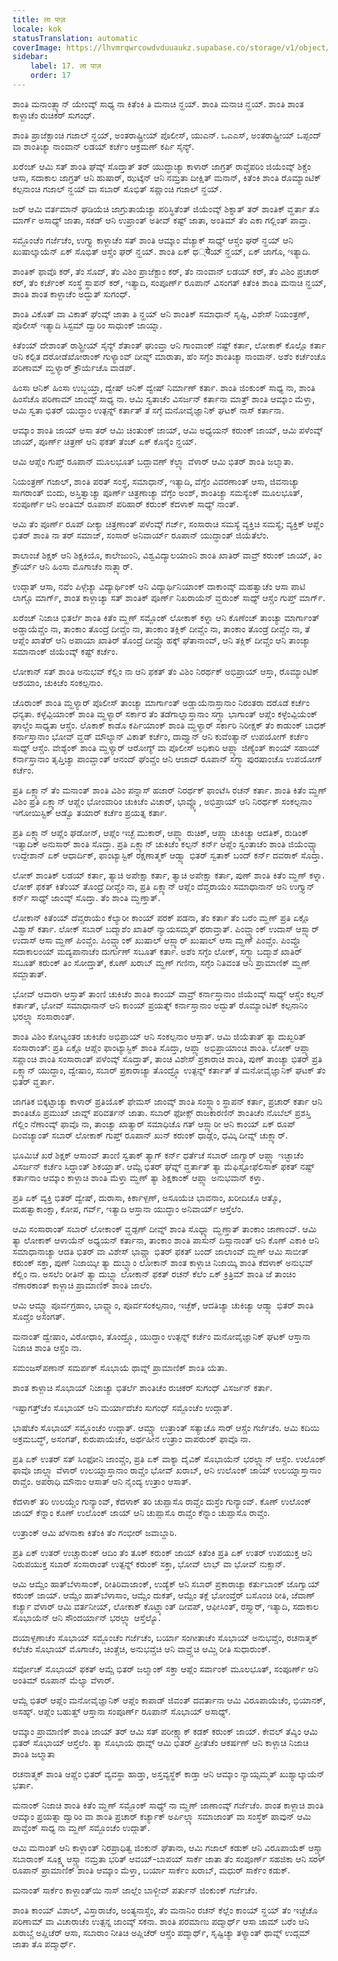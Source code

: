 ```yaml
---
title: ला पाज़
locale: kok
statusTranslation: automatic
coverImage: https://lhvmrqwrcowdvduuaukz.supabase.co/storage/v1/object/public/strapi-uploads/small_cover-educacion-fundamental.webp-2d51a7828a2b1309555be27f7e2a61a0.webp
sidebar:
    label: 17. ला पाज़
    order: 17
---
```

ಶಾಂತಿ ಮನಾಂತ್ಲ್ಯಾನ್ ಯೇಂವ್ಕ್ ಸಾಧ್ಯ ನಾ ಕಿತೆಂಕಿ ತಿ ಮನಾಚಿ ನ್ಹಯ್. ಶಾಂತಿ ಮನಾಚಿ ನ್ಹಯ್. ಶಾಂತಿ ಶಾಂತ ಕಾಳ್ಜಾಚೆಂ ರುಚಿಕರ್ ಸುಗಂಧ್.

ಶಾಂತಿ ಪ್ರಾಜೆಕ್ಟಾಂಚಿ ಗಜಾಲ್ ನ್ಹಯ್, ಅಂತರಾಷ್ಟ್ರೀಯ್ ಪೊಲೀಸ್, ಯುಎನ್. ಒಎಎಸ್, ಅಂತರಾಷ್ಟ್ರೀಯ್ ಒಪ್ಪಂದ್ ವಾ ಶಾಂತಿಚ್ಯಾ ನಾಂವಾನ್ ಲಡಯ್ ಕರ್ಚೆಂ ಆಕ್ರಮಣ್ ಕರ್ಪಿ ಸೈನ್ಯ್.

ಖರೆಂಚ್ ಆಮಿ ಸತ್ ಶಾಂತಿ ಘೆವ್ಕ್ ಸೊದ್ತಾತ್ ತರ್ ಯುದ್ಧಾಚ್ಯಾ ಕಾಳಾರ್ ಜಾಗ್ರತ್ ರಾವ್ಚೆಪರಿಂ ಜಿಯೆಂವ್ಕ್ ಶಿಕ್ಚೆಂ ಆಸಾ, ಸದಾಕಾಲ ಜಾಗ್ರತ್ ಆನಿ ಹುಷಾರ್, ಝಟ್ಕೆನ್ ಆನಿ ನಮ್ರತಾ ದೀಕ್ಷಿತ್ ಮನಾನ್, ಕಿತೆಂಕಿ ಶಾಂತಿ ರೊಮ್ಯಾಂಟಿಕ್ ಕಲ್ಪನಾಂಚಿ ಗಜಾಲ್ ನ್ಹಯ್ ವಾ ಸಬಾರ್ ಸೊಭಿತ್ ಸಪ್ಣಾಂಚಿ ಗಜಾಲ್ ನ್ಹಯ್.

ಜರ್ ಆಮಿ ವರ್ತಮಾನ್ ಘಡಿಯೆಚಿ ಜಾಗ್ರುತಾಯೆಚ್ಯಾ ಪರಿಸ್ಥಿತೆಂತ್ ಜಿಯೆಂವ್ಕ್ ಶಿಕ್ನಾತ್ ತರ್ ಶಾಂತಿಕ್ ವ್ಹರ್ತಾ ತೊ ಮಾರ್ಗ್ ಅಸಾಧ್ಯ್ ಜಾತಾ, ಸಕಡ್ ಆನಿ ಉಪ್ರಾಂತ್ ಅತೀವ್ ಕಷ್ಟ್ ಜಾತಾ, ಅಂತಿಮ್ ತೆಂ ಎಕಾ ಗಲ್ಲಿಂತ್ ಪಾವ್ತಾ.

ಸಮ್ಜೊಂಚೆಂ ಗರ್ಜೆಚೆಂ, ಉಗ್ತ್ಯಾ ಕಾಳ್ಜಾಚೆಂ ಸತ್ ಶಾಂತಿ ಆಮ್ಕಾಂ ವೆಚ್ಯಾಕ್ ಸಾಧ್ಯ್ ಆಸ್ಚೆಂ ಘರ್ ನ್ಹಯ್ ಆನಿ ಖುಷಾಲ್ಕಾಯೆನ್ ಏಕ್ ಸೊಭಿತ್ ಆಸ್ಚೆಂ ಘರ್ ನ್ಹಯ್. ಶಾಂತಿ ಏಕ್ ಧ्येಯ್ ನ್ಹಯ್, ಏಕ್ ಜಾಗೊ, ಇತ್ಯಾದಿ.

ಶಾಂತಿಕ್ ಫಾವೊ ಕರ್, ತೆಂ ಸೊದ್, ತೆಂ ವಿಶಿಂ ಪ್ರಾಜೆಕ್ಟಾಂ ಕರ್, ತೆಂ ನಾಂವಾನ್ ಲಡಯ್ ಕರ್, ತೆಂ ವಿಶಿಂ ಪ್ರಚಾರ್ ಕರ್, ತೆಂ ಕರ್ಚೆಂಕ್ ಸಂಸ್ಥೆ ಸ್ಥಾಪನ್ ಕರ್, ಇತ್ಯಾದಿ, ಸಂಪೂರ್ಣ್ ರೂಪಾನ್ ವಿಸಂಗತ್ ಕಿತೆಂಕಿ ಶಾಂತಿ ಮನಾಚಿ ನ್ಹಯ್, ಶಾಂತಿ ಶಾಂತ ಕಾಳ್ಜಾಚೆಂ ಅದ್ಭುತ್ ಸುಗಂಧ್.

ಶಾಂತಿ ವಿಕೊತ್ ವಾ ವಿಕಾತ್ ಘೆಂವ್ಕ್ ಜಾತಾ ತಿ ನ್ಹಯ್ ಆನಿ ಶಾಂತಿಕ್ ಸಮಾಧಾನ್ ಸೃಷ್ಟಿ, ವಿಶೇಸ್ ನಿಯಂತ್ರಣ್, ಪೊಲೀಸ್ ಇತ್ಯಾದಿ ಸಿಸ್ಟಮ್ ದ್ವಾರಿಂ ಸಾಧುಂಕ್ ಜಾಯ್ನಾ.

ಕಿತೆಂಯ್ ದೇಶಾಂತ್ ರಾಶ್ಟ್ರೀಯ್ ಸೈನ್ಯ್ ಶೆತಾಂತ್ ಘುಂವ್ತಾ ಆನಿ ಗಾಂವಾಂಕ್ ನಷ್ಟ್ ಕರ್ತಾ, ಲೋಕಾಕ್ ಕೊಲ್ಲೊ ಕರ್ತಾ ಆನಿ ಕಲ್ಪಿತ ದರೋಡೆಖೋರಾಂಕ್ ಗುಳ್ಯಾಂವ್ ದೀವ್ನ್ ಮಾರಾತಾ, ಹೆಂ ಸಗ್ಳೆಂ ಶಾಂತಿಚ್ಯಾ ನಾಂವಾನ್. ಅಶೆಂ ಕರ್ಚೆಂಚೊ ಪರಿಣಾಮ್ ಮ್ಹಳ್ಯಾರ್ ಕ್ರೌರ್ಯೆಚೊ ವಾಡಪ್.

ಹಿಂಸಾ ಆನಿಕ್ ಹಿಂಸಾ ಉಬ್ಜಯ್ತಾ, ದ್ವೇಷ್ ಆನಿಕ್ ದ್ವೇಷ್ ನಿರ್ಮಾಣ್ ಕರ್ತಾ. ಶಾಂತಿ ಜಿಂಕುಂಕ್ ಸಾಧ್ಯ ನಾ, ಶಾಂತಿ ಹಿಂಸೆಚೊ ಪರಿಣಾಮ್ ಜಾಂವ್ಕ್ ಸಾಧ್ಯ ನಾ. ಆಮಿ ಸ್ವತಾಚೆಂ ವಿಸರ್ಜನ್ ಕರ್ತಾನಾ ಮಾತ್ರ್ ಶಾಂತಿ ಆಮ್ಕಾಂ ಮೆಳ್ತಾ, ಆಮಿ ಸ್ವತಾ ಭಿತರ್ ಯುದ್ಧಾಂ ಉತ್ಪನ್ನ್ ಕರ್ತಾತ್ ತೆ ಸಗ್ಳೆ ಮನೋವೈಜ್ಞಾನಿಕ್ ಘಟಕ್ ನಾಸ್ ಕರ್ತಾನಾ.

ಆಮ್ಕಾಂ ಶಾಂತಿ ಜಾಯ್ ಆಸಾ ತರ್ ಆಮಿ ಚಿಂತುಂಕ್ ಜಾಯ್, ಆಮಿ ಅಧ್ಯಯನ್ ಕರುಂಕ್ ಜಾಯ್, ಆಮಿ ಪಳೆಂವ್ಕ್ ಜಾಯ್, ಪೂರ್ಣ್ ಚಿತ್ರಣ್ ಆನಿ ಫಕತ್ ತೆಂಚ್ ಏಕ್ ಕೊನ್ಶೆಂ ನ್ಹಯ್.

ಆಮಿ ಆಪ್ಲೆಂ ಗುಪ್ತ್ ರೂಪಾನ್ ಮೂಲಭೂತ್ ಬದ್ಲಾವಣ್ ಕೆಲ್ಲ್ಯಾ ವೆಳಾರ್ ಆಮಿ ಭಿತರ್ ಶಾಂತಿ ಜಲ್ಮಾತಾ.

ನಿಯಂತ್ರಣ್ ಗಜಾಲ್, ಶಾಂತಿ ಪರತ್ ಸಂಸ್ಥೆ, ಸಮಾಧಾನ್, ಇತ್ಯಾದಿ, ವೆಗ್ಳೆಂ ವಿವರಣಾಂತ್ ಆಸಾ, ಜಿವನಾಚ್ಯಾ ಸಾಗರಾಂತ್ ಬಿಂದು, ಅಸ್ತಿತ್ವಾಚ್ಯಾ ಪೂರ್ಣ್ ಚಿತ್ರಣಾಚ್ಯಾ ವೆಗ್ಳೆಂ ಅಂಶ್, ಶಾಂತಿಚ್ಯಾ ಸಮಸ್ಯೆಂಕ್ ಮೂಲಭೂತ್, ಸಂಪೂರ್ಣ್ ಆನಿ ಅಂತಿಮ್ ರೂಪಾನ್ ಪರಿಹಾರ್ ಕರುಂಕ್ ಕೆದಳಾಕ್ ಸಾಧ್ಯ್ ನಾಂತ್.

ಆಮಿ ತೆಂ ಪೂರ್ಣ್ ರೂಪ್ ದೀಕ್ಯಾ ಚಿತ್ರಣಾಂತ್ ಪಳೆಂವ್ಕ್ ಗರ್ಜ್, ಸಂಸಾರಾಚಿ ಸಮಸ್ಯೆ ವ್ಯಕ್ತಿಚಿ ಸಮಸ್ಯೆ; ವ್ಯಕ್ತಿಕ್ ಆಪ್ಣೆಂ ಭಿತರ್ ಶಾಂತಿ ನಾ ತರ್ ಸಮಾಜ್, ಸಂಸಾರ್ ಅನಿವಾರ್ಯ್ ರೂಪಾನ್ ಯುದ್ಧಾಂತ್ ಜಿಯೆತೆಲೆಂ.

ಶಾಲಾಂಚೆ ಶಿಕ್ಷಕ್ ಆನಿ ಶಿಕ್ಷಕಿಯೊ, ಕಾಲೇಜುಂನಿ, ವಿಶ್ವವಿದ್ಯಾಲಯಾಂನಿ ಶಾಂತಿ ಖಾತಿರ್ ವಾವ್ರ್ ಕರುಂಕ್ ಜಾಯ್, ತಿಂ ಕ್ರೌರ್ಯ್ ಆನಿ ಹಿಂಸಾ ಮೊಗಾಚೆಂ ನಾತ್ಲ್ಯಾರ್.

ಉದ್ಗಾತ್ ಆಸಾ, ನವೆಂ ಪಿಳ್ಗೆಚ್ಯಾ ವಿದ್ಯಾರ್ಥಿಂಕ್ ಆನಿ ವಿದ್ಯಾರ್ಥಿನಿಯಾಂಕ್ ದಾಕಾಂವ್ಕ್ ಮಹತ್ವಾಚೆಂ ಆಸಾ ಪಾಟಿ ಲಾಗ್ಚೊ ಮಾರ್ಗ್, ಶಾಂತ ಕಾಳ್ಜಾಚ್ಯಾ ಸತ್ ಶಾಂತಿಕ್ ಪೂರ್ಣ್ ನಿಖರಾಯೆನ್ ವ್ಹರುಂಕ್ ಸಾಧ್ಯ್ ಆಸ್ಚೆಂ ಗುಪ್ತ್ ಮಾರ್ಗ್.

ಖರೆಂಚ್ ನಿಜಾಚಿ ಭಿತರ್ಲೆ ಶಾಂತಿ ಕಿತೆಂ ಮ್ಹಣ್ ಸಮ್ಜೊಂಕ್ ಲೋಕಾಕ್ ಕಳ್ನಾ ಆನಿ ಕೊಣೆಂಚ್ ತಾಂಚ್ಯಾ ಮಾರ್ಗಾಂತ್ ಅಡ್ಡಾಯೆವ್ಚೆಂ ನಾ, ತಾಂಕಾಂ ತೊಂದ್ರೆ ದೀವ್ಚೆಂ ನಾ, ತಾಂಕಾಂ ತಕ್ಲಿಕ್ ದೀವ್ಚೆಂ ನಾ, ತಾಂಕಾಂ ತೊಂಡ್ರೆ ದೀವ್ಚೆಂ ನಾ, ತೆ ಆಪ್ಲೆಂ ಖಾತೆರ್ ಆನಿ ಅಪಾಯಾ ಖಾತಿರ್ ತೊಂದ್ರೆ ದೀವ್ಚೊ ಹಕ್ಕ್ ಘೆತಾನಾಂವ್, ಆನಿ ತಕ್ಲಿಕ್ ದೀವ್ಚೆಂ ಆನಿ ತಾಂಚ್ಯಾ ಸಮಾನಾಂಕ್ ಜಿಯೆಂವ್ಕ್ ಕಷ್ಟ್ ಕರ್ಚೆಂ.

ಲೋಕಾನ್ ಸತ್ ಶಾಂತಿ ಅನುಭವ್ ಕೆಲ್ಲಿಂ ನಾ ಆನಿ ಫಕತ್ ತೆಂ ವಿಶಿಂ ನಿರರ್ಥಕ್ ಅಭಿಪ್ರಾಯ್ ಆಸ್ತಾ, ರೊಮ್ಯಾಂಟಿಕ್ ಆಶಯಾಂ, ಚುಕಿಚೆಂ ಸಂಕಲ್ಪನಾಂ.

ಚೊರಾಂಕ್ ಶಾಂತಿ ಮ್ಹಳ್ಯಾರ್ ಪೊಲೀಸ್ ತಾಂಚ್ಯಾ ಮಾರ್ಗಾಂತ್ ಅಡ್ಡಾಯೆನಾಸ್ತಾನಾಂ ನಿರಂತರಾ ದರೊಡೆ ಕರ್ಚೆಂ ಧನ್ಯತಾ. ಕಳ್ಳೆವ್ಪಿಯಾಂಕ್ ಶಾಂತಿ ಮ್ಹಳ್ಯಾರ್ ಸರ್ಕಾರ ತೆಂ ತಡೆಗಾಲ್ನಾಸ್ತಾನಾಂ ಸಗ್ಳ್ಯಾ ಭಾಗಾಂತ್ ಆಪ್ಲೆಂ ಕಳ್ಳೆಂವ್ಪಿಯೆಂಕ್ ಘಾಲ್ಚೆಂ ಸಾಧ್ಯತಾ ಆಸ್ಚೆಂ. ಲೊಕಾಕ್ ಕಾಡೊ ಕರ್ಪಿಯಾಂಕ್ ಶಾಂತಿ ಮ್ಹಳ್ಯಾರ್ ಸರ್ಕಾರಿ ನಿರೀಕ್ಷಕ್ ತೆಂ ಕಾಡುಂಕ್ ಬಾಧಕ್ ಕರ್ನಾಸ್ತಾನಾಂ ಭೋವ್ ವ್ಹಡ್ ಮೌಲ್ಯಾನ್ ವಿಕಾತ್ ಕರ್ಚೆಂ, ದಾವ್ತ್ಯಾನ್ ಆನಿ ಕುವೆಂತ್ಯಾನ್ ಉಪಯೋಗ್ ಕರ್ಚೆಂ ಸಾಧ್ಯ್ ಆಸ್ಚೆಂ. ವೇಶ್ಯೆಂಕ್ ಶಾಂತಿ ಮ್ಹಳ್ಯಾರ್ ಆರೋಗ್ಯ್ ವಾ ಪೊಲೀಸ್ ಅಧಿಕಾರಿ ಆಪ್ಲ್ಯಾ ಜಿಣ್ಯೆಂತ್ ಕಾಂಯ್ ಸಹಾಯ್ ಕರ್ನಾಸ್ತಾನಾಂ ತೃಪ್ತಿಚ್ಯಾ ಪಾಂವ್ಡಾಂತ್ ಆನಂದ್ ಘೆಂವ್ಚೆಂ ಆನಿ ಆಜಾದ್ ರೂಪಾನ್ ಸಗ್ಳ್ಯಾ ಪುರಷಾಂಚೊ ಉಪಯೋಗ್ ಕರ್ಚೆಂ.

ಪ್ರತಿ ಏಕ್ಲ್ಯಾನ್ ತೆಂ ಮನಾಂತ್ ಶಾಂತಿ ವಿಶಿಂ ಪನ್ನಾಸ್ ಹಜಾರ್ ನಿರರ್ಥಕ್ ಫಾಂಟೆಸಿ ರಚನ್ ಕರ್ತಾ. ಶಾಂತಿ ಕಿತೆಂ ಮ್ಹಣ್ ವಿಶಿಂ ಪ್ರತಿ ಏಕ್ಲ್ಯಾನ್ ಆಪ್ಣೆಂ ಭೋಂವಾರಿಂ ಚುಕಿಚೆಂ ವಿಚಾರ್, ಭಾವ್ಣ್ಯೊ, ಅಭಿಪ್ರಾಯ್ ಆನಿ ನಿರರ್ಥಕ್ ಸಂಕಲ್ಪನಾಂ ಇಗೋಯಿಸ್ಟಿಕ್ ಆಡ್ವೊ ತಯಾರ್ ಕರ್ಚೆಂ ಪ್ರಯತ್ನ ಕರ್ತಾ.

ಪ್ರತಿ ಏಕ್ಲ್ಯಾನ್ ಆಪ್ಣೆಂ ಘಡೋನ್, ಆಪ್ಲೆಂ ಇಚ್ಛೆ ಮುಕಾರ್, ಆಪ್ಲ್ಯಾ ರುಚಿಕ್, ಆಪ್ಲ್ಯಾ ಚುಕಿಚ್ಯಾ ಆದತಿಕ್, ರುಡಿಂಕ್ ಇತ್ಯಾದಿಕ್ ಅನುಸಾರ್ ಶಾಂತಿ ಸೊದ್ತಾ. ಪ್ರತಿ ಏಕ್ಲ್ಯಾನ್ ಚುಕಿಚೆಂ ಕಲ್ಪನ್ ಕರ್ನ್ ಆಪ್ಲೆಂ ಸ್ವಂತಾಚೆಂ ಶಾಂತಿ ಜಿಯೆಂವ್ಚ್ಯಾ ಉದ್ದೇಶಾನ್ ಏಕ್ ಆಧಾರ್ದಿಕ್, ಫಾಂಟ್ಯಾಸ್ಟಿಕ್ ರಕ್ಷಣಾತ್ಮಕ್ ಆಡ್ವ್ಯಾ ಭಿತರ್ ಸ್ವತಾಕ್ ಬಂದ್ ಕರ್ನ್ ದವರಾಕ್ ಸೊದ್ತಾ.

ಲೋಕ್ ಶಾಂತಿಕ್ ಲಡಯ್ ಕರ್ತಾ, ತ್ಯಾಚಿ ಅಪೇಕ್ಷಾ ಕರ್ತಾ, ತ್ಯಾಚಿ ಅಪೇಕ್ಷಾ ಕರ್ತಾ, ಪುಣ್ ಶಾಂತಿ ಕಿತೆಂ ಮ್ಹಣ್ ಕಳ್ನಾ. ಲೋಕ್ ಫಕತ್ ಕಿತೆಂಯ್ ತೊಂದ್ರೆ ದೀವ್ಚೆಂ ನಾ, ಪ್ರತಿ ಏಕ್ಲ್ಯಾನ್ ಆಪ್ಲೆಂ ದೆವ್ಚರಾಯೆಂ ಸಮಾಧಾನಾನ್ ಆನಿ ಉಗ್ತ್ಯಾನ್ ಕರ್ನ್ ಸಾಧ್ಯ್ ಜಾಂವ್ಕ್ ಸೊದ್ತಾ. ತೆಂ ಶಾಂತಿ ಮ್ಹಣ್ತಾತ್.

ಲೋಕಾನ್ ಕಿತೆಂಯ್ ದೆವ್ಚರಾಯೆಂ ಕೆಲ್ಯಾರೀ ಕಾಂಯ್ ಪರಕ್ ಪಡನಾ, ತೆಂ ಕರ್ತಾ ತೆಂ ಬರೆಂ ಮ್ಹಣ್ ಪ್ರತಿ ಏಕ್ಲೊ ವಿಶ್ವಾಸ್ ಕರ್ತಾ. ಲೋಕ್ ಸಬಾರ್ ಬದ್ಮಾಶೆಂ ಖಾತಿರ್ ನ್ಯಾಯಸಮ್ಮತ್ ಥರಾವ್ತಾತ್. ಪಿಂವ್ಡ್ಯಾಂಕ್ ಉದಾಸ್ ಆಸ್ಲ್ಯಾರ್ ಉದಾಸ್ ಆಸಾ ಮ್ಹಣ್ ಪಿಂವ್ಚೆಂ. ಪಿಂವ್ಡ್ಯಾಂಕ್ ಖುಷಾಲ್ ಆಸ್ಲ್ಯಾರ್ ಖುಷಾಲ್ ಆಸಾ ಮ್ಹಣ್ ಪಿಂವ್ಚೆಂ. ಪಿಂವ್ಡೊ ಸದಾಕಾಲಂಯ್ ಮದ್ಯಪಾನಾಚೆಂ ದುರ್ಗುಣ್ ಸಬೂತ್ ಕರ್ತಾ. ಅಶೆಂ ಸಗ್ಳೆಂ ಲೋಕ್, ಸಗ್ಳ್ಯಾ ಬದ್ಮಾಶೆ ಖಾತಿರ್ ಸಬೂತ್ ಕರುಂಕ್ ತಿಂ ಸೋದ್ತಾತ್, ಕೊಣ್ ಖರಾಬ್ ಮ್ಹಣ್ ಗಣಿನಾ, ಸಗ್ಳೆಂ ನಿತಿವಂತ ಆನಿ ಪ್ರಾಮಾಣಿಕ್ ಮ್ಹಣ್ ಸಮ್ಜಾತಾತ್.

ಭೋವ್ ಆವಾರಗಿ ಆಸ್ತಾತ್ ತಾಂಣಿ ಚುಕಿಚೆಂ ಶಾಂತಿ ಕಾಂಯ್ ವಾವ್ರ್ ಕರ್ನಾಸ್ತಾನಾಂ ಜಿಯೆಂವ್ಕ್ ಸಾಧ್ಯ್ ಆಸ್ಚೆಂ ಕಲ್ಪನ್ ಕರ್ತಾತ್, ಭೋವ್ ಸಮಾಧಾನಾನ್ ಆನಿ ಕಾಂಯ್ ಪ್ರಯತ್ನ್ ಕರ್ನಾಸ್ತಾನಾಂ ಅದ್ಭುತ್ ರೊಮ್ಯಾಂಟಿಕ್ ಕಲ್ಪನಾನಿಂ ಭರಲ್ಲ್ಯಾ ಸಂಸಾರಾಂತ್.

ಶಾಂತಿ ವಿಶಿಂ ಕೋಟ್ಯಂತರ ಚುಕಿಚೆಂ ಅಭಿಪ್ರಾಯ್ ಆನಿ ಸಂಕಲ್ಪನಾಂ ಆಸ್ತಾತ್. ಆಮಿ ಜಿಯೆತಾತ್ ತ್ಯಾ ದುಖ್ಭರಿತ್ ಸಂಸಾರಾಂತ್: ಪ್ರತಿ ಏಕ್ಲೊ ಆಪ್ಲೆಂ ಫಾಂಟ್ಯಾಸ್ಟಿಕ್ ಶಾಂತಿ ಸೊದ್ತಾ, ಆಪ್ಲ್ಯಾ ಅಭಿಪ್ರಾಯಾಂಚಿ ಶಾಂತಿ. ಲೋಕ್ ಆಪ್ಲ್ಯಾ ಸಪ್ಣಾಂಚಿ ಶಾಂತಿ ಸಂಸಾರಾಂತ್ ಪಳೆಂವ್ಕ್ ಸೊದ್ತಾತ್, ತಾಂಚಿ ವಿಶೇಸ್ ಪ್ರಕಾರಾಚಿ ಶಾಂತಿ, ಪುಣ್ ತಾಂಚ್ಯಾ ಭಿತರ್ ಪ್ರತಿ ಏಕ್ಲ್ಯಾನ್ ಯುದ್ಧಾಂ, ದ್ವೇಷಾಂ, ಸಬಾರ್ ಪ್ರಕಾರಾಚ್ಯಾ ತೊಂದ್ರ್ಯೊ ಉತ್ಪನ್ನ್ ಕರ್ತಾತ್ ತೆ ಮನೋವೈಜ್ಞಾನಿಕ್ ಘಟಕ್ ತೆಂ ಭಿತರ್ ವ್ಹರ್ತಾ.

ಜಾಗತಿಕ ಬಿಕ್ಕಟ್ಟಾಚ್ಯಾ ಕಾಳಾರ್ ಪ್ರತಿಯೊಕ್ ಫೇಮಸ್ ಜಾಂವ್ಕ್ ಶಾಂತಿ ಸಂಸ್ಥ್ಯಾಂ ಸ್ಥಾಪನ್ ಕರ್ತಾ, ಪ್ರಚಾರ್ ಕರ್ತಾ ಆನಿ ಶಾಂತಿಚೊ ಪ್ರಮುಖ್ ಜಾವ್ನ್ ಪರಿವರ್ತನ್ ಜಾತಾ. ಸಬಾರ್ ಫೋಕ್ಸ್ ರಾಜಕಾರಣಿನ್ ಶಾಂತಿಚೆಂ ನೊಬೆಲ್ ಪ್ರಶಸ್ತಿ ಗೆಲ್ಲಿಂ ನೆಣಾಂವ್ಕ್ ಫಾವೊ ನಾ, ತಾಂಚ್ಯಾ ಖಾತ್ಯಾರ್ ಸಮಾಧಿಚೊ ಗತ್ ಆಸ್ಲ್ಯಾರೀ ಆನಿ ಕಾಂಯ್ ಏಕ್ ರೂಪ್ ದಿಂವಚ್ಯಾಂತ್ ಸಬಾರ್ ಲೋಕಾಕ್ ಗುಪ್ತ್ ರೂಪಾನ್ ಖುನ್ ಕರುಂಕ್ ಧಾಡ್ಲೆಂ, ಧಮ್ಕಿ ದೀವ್ನ್ ಚುಕ್ಲ್ಯಾರ್.

ಭೂಮಿಚೆ ಖರೆ ಶಿಕ್ಷಕ್ ಆಸಾಂವ್ ತಾಂಣಿ ಸ್ವತಾಕ್ ತ್ಯಾಗ್ ಕರ್ನ್ ಧರ್ತೆಚೆ ಸಬಾರ್ ಜಾಗ್ಯಾರ್ ಆಪ್ಲ್ಯಾ ಇಚ್ಛಾಚೆಂ ವಿಸರ್ಜನ್ ಕರ್ಚೆಂ ಸಿದ್ಧಾಂತ್ ಶಿಕಯ್ತಾತ್. ಆಮ್ಚೆ ಭಿತರ್ ಘೆವ್ನ್ ವ್ಹರ್ತಾತ್ ತ್ಯಾ ಮೆಫಿಸ್ಟೋಫೆಲಿಸಾಕ್ ಫಕತ್ ನಷ್ಟ್ ಕರ್ತಾನಾಂ ಆಮ್ಕಾಂ ಕಾಳ್ಜಾಚಿ ಶಾಂತಿ ಮೆಳ್ತಾ ಮ್ಹಣ್ ತ್ಯಾ ಶಿಕ್ಷಕಾಂಕ್ ಆಪ್ಲ್ಯಾ ಅನುಭವಾನ್ ಕಳ್ತಾ.

ಪ್ರತಿ ಏಕ್ ವ್ಯಕ್ತಿ ಭಿತರ್ ದ್ವೇಷ್, ದುರಾಸಾ, ಕಿರ್ಕಾಳ್ಪಣ್, ಅಸೂಯೆಚಿ ಭಾವನಾಂ, ಖರೀದಿಚೊ ಆತ್ಮೊ, ಮಹತ್ವಾಕಾಂಕ್ಷಾ, ಕೋಪ, ಗರ್ವ್, ಇತ್ಯಾದಿ ಆಸ್ತಾನಾ ಯುದ್ಧಾಂ ಅನಿವಾರ್ಯ್ ಆಸ್ತೆಲೆಂ.

ಆಮಿ ಸಂಸಾರಾಂತ್ ಸಬಾರ್ ಲೋಕಾಂಕ್ ವ್ಹಡ್ಪಣ್ ದೀವ್ನ್ ಶಾಂತಿ ಸೊಧ್ಲ್ಯಾ ಮ್ಹಣ್ತಾತ್ ತಾಂಕಾಂ ಜಾಣಾಂವ್. ಆಮಿ ತ್ಯಾ ಲೋಕಾಕ್ ಆಳಾಯೆನ್ ಅಧ್ಯಯನ್ ಕರ್ತಾನಾ, ತಾಂಕಾಂ ಶಾಂತಿ ಪಾಸುನ್ ದಿಸ್ಸಾನಾಂತ್ ಆನಿ ಕೊಣ್ ಎಕಾಕಿ ಆನಿ ಸಮಾಧಾನಾಚ್ಯಾ ಆದತಿ ಭಿತರ್ ವಾ ವಿಶೇಸ್ ಭಾವ್ಣ್ಯಾ ಭಿತರ್ ಫಕತ್ ಬಂದ್ ಜಾಲಾಂವ್ ಮ್ಹಣ್ ಆಮಿ ಸಾಬೀತ್ ಕರುಂಕ್ ಸಕ್ತಾ, ಪುಣ್ ನಿಜಾಯ್ಕೀ ತ್ಯಾ ದುಬ್ಳ್ಯಾಂ ಲೋಕಾನ್ ಶಾಂತ ಕಾಳ್ಜಾಚಿ ನಿಜಾಯ್ಕಿ ಶಾಂತಿ ಕೆದಳಾಕ್ ಅನುಭವ್ ಕೆಲ್ಲಿಂ ನಾ. ಅಸಲೆಂ ರೀತಿನ್ ತ್ಯಾ ದುಬ್ಳ್ಯಾ ಲೋಕಾನ್ ಫಕತ್ ರಚನ್ ಕೆಲೆಂ ಏಕ್ ಕ್ರಿತ್ರಿಮ್ ಶಾಂತಿ ಜೆ ತಾಂಚಿಂ ನೆಣಾರಕಾಂತ್ ಕಾಳ್ಜಾಚಿ ಪ್ರಾಮಾಣಿಕ್ ಶಾಂತಿ ಜಾಲೆಂ.

ಆಮಿ ಆಮ್ಚ್ಯಾ ಪೂರ್ವಗ್ರಹಾಂ, ಭಾವ್ಣ್ಯಾಂ, ಪೂರ್ವಸಂಕಲ್ಪನಾಂ, ಇಚ್ಛೆಕ್, ಆದತಿಚ್ಯಾ ಚುಕಿಚ್ಯಾ ಆಡ್ವ್ಯಾ ಭಿತರ್ ಶಾಂತಿ ಸೊದ್ಚೆಂ ಅಸಂಗತ್.

ಮನಾಂತ್ ದ್ವೇಷಾಂ, ವಿರೋಧಾಂ, ತೊಂದ್ರ್ಯೊ, ಯುದ್ಧಾಂ ಉತ್ಪನ್ನ್ ಕರ್ಚೆಂ ಮನೋವೈಜ್ಞಾನಿಕ್ ಘಟಕ್ ಆಸ್ತಾನಾ ನಿಜಾಚಿ ಶಾಂತಿ ಆಸ್ಚೆಂ ನಾ.

ಸಮಂಜಸ್‌ಪಣಾನ್ ಸಮರ್ಪಕ್ ಸೊಭಾಯೆ ಥಾವ್ನ್ ಪ್ರಾಮಾಣಿಕ್ ಶಾಂತಿ ಯೆತಾ.

ಶಾಂತ ಕಾಳ್ಜಾಚಿ ಸೊಭಾಯ್ ನಿಜಾಚ್ಯಾ ಭಿತರ್ಲೆ ಶಾಂತಿಚೆಂ ರುಚಿಕರ್ ಸುಗಂಧ್ ವಿಸರ್ಜನ್ ಕರ್ತಾ.

ಇಷ್ಟಾಗತ್ತ್‌ಚೆಂ ಸೊಭಾಯ್ ಆನಿ ಮರ್ಯಾದೆಚೆಂ ಸುಗಂಧ್ ಸಮ್ಜೊಂಚೆಂ ಉದ್ಗಾತ್.

ಭಾಷೆಚೆಂ ಸೊಭಾಯ್ ಸಮ್ಜೊಂಚೆಂ ಉದ್ಗಾತ್. ಆಮ್ಚ್ಯಾ ಉತ್ರಾಂತ್ ಸತ್ಯಾಚೊ ಸಾರ್ ಆಸ್ಚೆಂ ಗರ್ಜೆಚೆಂ. ಆಮಿ ಕದಿಯಿ ಅಕ್ರಮಬದ್ಧ್, ಅಸಂಗತ್, ಕುರುಪಾಯೆಚೆಂ, ಅರ್ಥಹೀನ ಉತ್ರಾಂ ವಾಪರುಂಕ್ ಫಾವೊ ನಾ.

ಪ್ರತಿ ಏಕ್ ಉತರ್ ಸತ್ ಸಿಂಫೋನಿ ಜಾಂವ್ಚೆಂ, ಪ್ರತಿ ಏಕ್ ವಾಕ್ಯಾ ದೈವಿಕ್ ಸೊಭಾಯೆನ್ ಭರಲ್ಲ್ಯಾನ್ ಆಸ್ಚೆಂ. ಉಲೊಂಕ್ ಫಾವೊ ಜಾಲ್ಲ್ಯಾ ವೆಳಾರ್ ಉಲಯ್ನಾಸ್ತಾನಾಂ ರಾವ್ಚೆಂ ಭೋವ್ ಖರಾಬ್, ಆನಿ ಉಲೊಂಕ್ ಜಾಯ್ ಉಲಯ್ನಾಸ್ತಾನಾಂ ರಾವ್ಚೆಂ. ಅಪರಾಧಿ ಮೌನಾಂ ಆಸಾತ್ ಆನಿ ನೈಂದ್ಯ ಉತ್ರಾಂ ಆಸಾತ್.

ಕೆದಳಾಕ್ ತರಿ ಉಲಯ್ಚೆಂ ಗುನ್ಯಾಂವ್, ಕೆದಳಾಕ್ ತರಿ ಚುಪ್ಪಾಸೊ ರಾವ್ಚೆಂ ದುಸ್ರೆಂ ಗುನ್ಯಾಂವ್. ಕೊಣ್ ಉಲೊಂಕ್ ಜಾಯ್ ಕೆನ್ನಾಂ ಕೊಣ್ ಉಲೊಂಕ್ ಜಾಯ್ ಆನಿ ಚುಪ್ಪಾಸೊ ರಾವ್ಚೆಂ ಕೆನ್ನಾಂ ಚುಪ್ಪಾಸೊ ರಾವ್ಚೆಂ.

ಉತ್ರಾಂಕ್ ಆಮಿ ಖೆಳನಾಕಾ ಕಿತೆಂಕಿ ತೆಂ ಗಂಭೀರ್ ಜವಾಬ್ದಾರಿ.

ಪ್ರತಿ ಏಕ್ ಉತರ್ ಉಚ್ಚಾರುಂಕ್ ಆದಿಂ ತೆಂ ತೂಕ್ ಕರುಂಕ್ ಜಾಯ್ ಕಿತೆಂಕಿ ಪ್ರತಿ ಏಕ್ ಉತರ್ ಉಪಯುಕ್ತ ಆನಿ ನಿರುಪಯುಕ್ತ ಸಬಾರ್ ಸಂಸಾರಾಂತ್ ಉತ್ಪನ್ನ್ ಕರುಂಕ್ ಸಕ್ತಾ, ಭೋವ್ ಲಾಭ್ ವಾ ಭೋವ್ ನುಕ್ಸಾನ್.

ಆಮಿ ಆಮ್ಚೆಂ ಹಾತ್‌ಬೆಳಾಸಾಂಕ್, ರೀತಿರಿವಾಜಾಂಕ್, ಉಡ್ಯೆಕ್ ಆನಿ ಸಬಾರ್ ಪ್ರಕಾರಾಚ್ಯಾ ಕರ್ತುಬಾಂಕ್ ಜೊಗ್ವಾಯ್ ಕರುಂಕ್ ಜಾಯ್. ಆಮ್ಚೆಂ ಹಾತ್‌ಬೆಳಾಸಾಂ, ಆಮ್ಚೆಂ ದುಕತ್, ಆಮ್ಚೆಂ ತಕ್ಲೆ ಭೋಂವ್ತೆರ್ ಬಸೊಂಚಿ ರೀತಿ, ಜೆವಾಣ್ ಕರ್ಚ್ಯಾ ವೆಳಾರ್ ಆಮಿ ವರ್ತನೀಯ್, ಲೋಕಾಕ್ ಕೊಟ್ಡ್ಯಾಂತ್ ದೀವಪ್, ಆಫೀಸಿಂತ್, ರಸ್ತ್ಯಾರ್, ಇತ್ಯಾದಿ, ಸದಾಕಾಲ ಸೊಭಾಯೆನ್ ಆನಿ ಸೌಂದರ್ಯಾನ್ ಭರಲ್ಲ್ಯಾ ಆಸ್ತೆಲ್ಯೊ.

ದಯಾಳ್ಪಣಾಚೆಂ ಸೊಭಾಯ್ ಸಮ್ಜೊಂಚೆಂ ಗರ್ಜೆಚೆಂ, ಬರ್ಯಾ ಸಂಗೀತಾಚೆಂ ಸೊಭಾಯ್ ಅನುಭವ್ಚೆಂ, ರಚನಾತ್ಮಕ್ ಕಲೆಚೆಂ ಸೊಭಾಯ್ ಮೊಗಾಚೆಂ, ಚಿಂತ್ಚೆಚಿ, ಅನುಭವ್ಚೆಚಿ ಆನಿ ವಾವ್ರ್ಚೆಚಿ ಆಮ್ಚಿ ರೀತಿ ಸುಧಾರುಂಕ್.

ಸರ್ವೋಚ್ ಸೊಭಾಯ್ ಫಕತ್ ಆಮ್ಚೆ ಭಿತರ್ ಜಲ್ಮಾಂಕ್ ಸಕ್ತಾ ಆಪ್ಲೆಂ ಸರ್ವಾಂಕ್ ಮೂಲಭೂತ್, ಸಂಪೂರ್ಣ್ ಆನಿ ಅಂತಿಮ್ ರೂಪಾನ್ ಮೆಲ್ಯಾ ವೆಳಾರ್.

ಆಮ್ಚೆ ಭಿತರ್ ಆಪ್ಲೆಂ ಮನೋವೈಜ್ಞಾನಿಕ್ ಆಪ್ಲೆಂ ಕಾಪಾಡ್ ಜಿವಂತ್ ದವರ್ತಾನಾ ಆಮಿ ವಿರೂಪಾಯೆಚೆಂ, ಭಿಯಾನಕ್, ಅಸಹ್ಯ್. ಆಪ್ಲೆಂ ಬಹುತ್ವ್ ಆಸ್ತಾನಾ ಸಂಪೂರ್ಣ್ ರೂಪಾನ್ ಸೊಭಾಯ್ ಅಸಾಧ್ಯ್.

ಆಮ್ಕಾಂ ಪ್ರಾಮಾಣಿಕ್ ಶಾಂತಿ ಜಾಯ್ ತರ್ ಆಮಿ ಸತ್ ಪರೀಕ್ಷ್ಯಾಕ್ ಕಡಕ್ ಕರುಂಕ್ ಜಾಯ್. ಕೇವಲ್ ತೆವ್ಶಿಂ ಆಮಿ ಭಿತರ್ ಸೊಭಾಯ್ ಆಸ್ತೆಲೆಂ. ತ್ಯಾ ಸೊಭಾಯೆ ಥಾವ್ನ್ ಆಮಿ ಭಿತರ್ ಪ್ರೀತೆಚೆಂ ಆಕರ್ಷಣ್ ಆನಿ ಕಾಳ್ಜಾಚಿ ನಿಜಾಚಿ ಶಾಂತಿ ಜಲ್ಮಾತಾ

ರಚನಾತ್ಮಕ್ ಶಾಂತಿ ಆಪ್ಣೆಂ ಭಿತರ್ ವ್ಯವಸ್ಥಾ ಹಾಡ್ತಾ, ಅಸ್ತವ್ಯಸ್ಥೆಕ್ ಕಾಡ್ತಾ ಆನಿ ಆಮ್ಕಾಂ ನ್ಯಾಯ್ಸಮ್ಮತ್ ಖುಶ್ಯಾಲ್ಕಾಯೆನ್ ಭರ್ತಾ.

ಮನಾಂಕ್ ನಿಜಾಚಿ ಶಾಂತಿ ಕಿತೆಂ ಮ್ಹಣ್ ಸಮ್ಜೊಂಕ್ ಸಾಧ್ಯ್ ನಾ ಮ್ಹಣ್ ಜಾಣಾಂವ್ಕ್ ಗರ್ಜೆಚೆಂ. ಶಾಂತ ಕಾಳ್ಜಾಚಿ ಶಾಂತಿ ಆಮ್ಕಾಂ ಪ್ರಯತ್ನಾ ದ್ವಾರಿಂ ವಾ ಶಾಂತಿ ಪ್ರಚಾರ್ ಕರ್ಚ್ಯಾಕ್ ಅರ್ಪಿಲ್ಲ್ಯಾ ಸಮಾಜಾಂತ್ ವಾ ಸಂಸ್ಥೆಕ್ ಪಾವುನ್ ಆಮಿ ಪಾವ್ಚೆಂಕ್ ಸಾಧ್ಯ ನಾ ಮ್ಹಣ್ ಸಮ್ಜೊಂಚೆಂ ಉದ್ಗಾತ್.

ಆಮಿ ಮನಾಂತ್ ಆನಿ ಕಾಳ್ಜಾಂತ್ ನಿರಪ್ರಾಧಿತ್ವ ಜಿಂಕುನ್ ಘೆತಾನಾ, ಆಮಿ ಗಜಾಲ್ ಕಡುಕ್ ಆನಿ ವಿರೂಪಾಯೆಕ್ ಆಸ್ಚ್ಯಾ ಸಬಾರಾಂಕ್ ಸೂಕ್ಷ್ಮ ಆಸ್ಚ್ಯಾ ನಮ್ರತಾ ಭರಿತ್ ಆವಯ್-ಬಾಪಯ್ ಸಾರ್ಕೆ ಜಾತಾ ತೆಂ ಸಂಪೂರ್ಣ್ ಸಹಜಿಕಾ ಆನಿ ಸರಳ್ ರೂಪಾನ್ ಪ್ರಾಮಾಣಿಕ್ ಶಾಂತಿ ಆಮ್ಕಾಂ ಮೆಳ್ತಾ, ಬರ್ಯಾ ಸಾರ್ಕೆಂ ಖರಾಬ್, ಮಧುರ್ ಸಾರ್ಕೆಂ ಕಡುಕ್.

ಮನಾಂತ್ ಸಾರ್ಕೆಂ ಕಾಳ್ಜಾಂತ್‌ಯಿ ನಾಸ್ ಜಾಲ್ಲೆಂ ಬಾಳ್ಜೀವ್ ಪರ್ತುನ್ ಜಿಂಕುಂಕ್ ಗರ್ಜೆಚೆಂ.

ಶಾಂತಿ ಕಾಂಯ್ ವಿಶಾಲ್, ವಿಸ್ತಾರಾಚೆಂ, ಅಂತ್ಯನಾಸ್ಚೆಂ, ತೆಂ ಮನಾನಿಂ ರಚನ್ ಕೆಲ್ಲೆಂ ಕಾಂಯ್ ನ್ಹಯ್ ತೆಂ ಇಚ್ಛೆಚೊ ಪರಿಣಾಮ್ ವಾ ವಿಚಾರಾಚೆಂ ಉತ್ಪನ್ನ ಜಾಂವ್ಕ್ ಸಕನಾ. ಶಾಂತಿ ಪರಮಾಣು ಪದ್ಮಾರ್ಥ್ ಆಸಾ ಜಾಮ್ ಬರೆಂ ಆನಿ ಖರಾಬ್ಚೆ ಅಪ್ಲಿಚೆರ್ ಆಸಾ, ಸಬಾರಾಂ ನೀತಿಚಿ ಅಪ್ಲಿಚೆರ್ ಆಸ್ಚೆಂ ಪದ್ಮಾರ್ಥ್, ಸೃಷ್ಟಿಚ್ಯಾ ತಳ್ಯಾಂತ್ ಥಾವ್ನ್ ಉದ್ಗಮ್ ಜಾತಾ ತೊ ಪದ್ಮಾರ್ಥ್.
